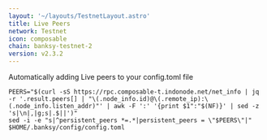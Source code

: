 ```yaml
---
layout: '~/layouts/TestnetLayout.astro'
title: Live Peers
network: Testnet
icon: composable
chain: banksy-testnet-2
version: v2.3.2
---
```

Automatically adding Live peers to your config.toml file
```
PEERS="$(curl -sS https://rpc.composable-t.indonode.net/net_info | jq -r '.result.peers[] | "\(.node_info.id)@\(.remote_ip):\(.node_info.listen_addr)"' | awk -F ':' '{print $1":"$(NF)}' | sed -z 's|\n|,|g;s|.$||')"
sed -i -e "s|^persistent_peers *=.*|persistent_peers = \"$PEERS\"|" $HOME/.banksy/config/config.toml
```